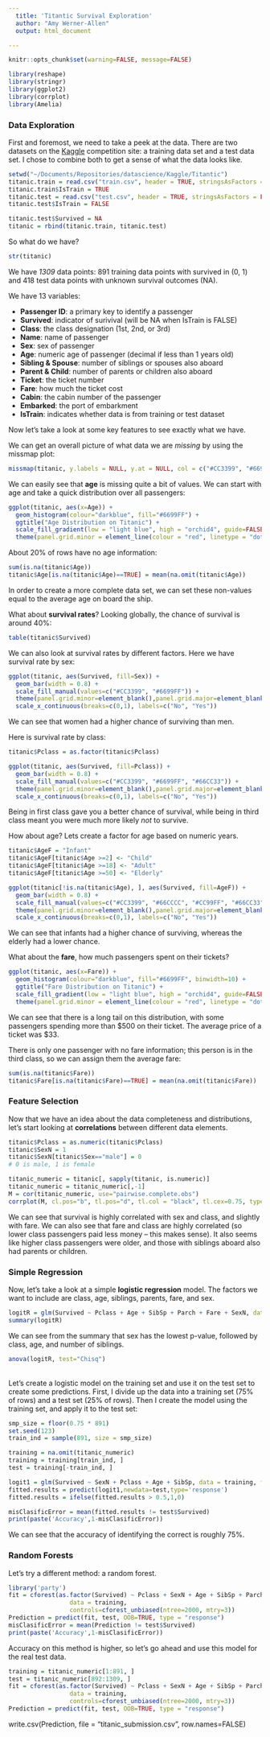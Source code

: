 ```yaml
---
  title: 'Titantic Survival Exploration'
  author: "Amy Werner-Allen"
  output: html_document

---
```

```r
knitr::opts_chunk$set(warning=FALSE, message=FALSE)
```

```r
library(reshape)
library(stringr)
library(ggplot2)
library(corrplot)
library(Amelia)
```
  
### Data Exploration

First and foremost, we need to take a peek at the data. There are two datasets on the [Kaggle](https://www.kaggle.com/c/titanic) competition site: a training data set and a test data set. I chose to combine both to get a sense of what the data looks like. 

```r
setwd("~/Documents/Repositories/datascience/Kaggle/Titantic")
titanic.train = read.csv("train.csv", header = TRUE, stringsAsFactors = FALSE)
titanic.train$IsTrain = TRUE
titanic.test = read.csv("test.csv", header = TRUE, stringsAsFactors = FALSE)
titanic.test$IsTrain = FALSE

titanic.test$Survived = NA
titanic = rbind(titanic.train, titanic.test)
```

So what do we have?

```r
str(titanic)
```

We have *1309* data points: 891 training data points with survived in (0, 1) and 418 test data points with unknown survival outcomes (NA).

We have 13 variables: <br>

* **Passenger ID**: a primary key to identify a passenger
* **Survived**: indicator of surivival (will be NA when IsTrain is FALSE)
* **Class**: the class designation (1st, 2nd, or 3rd)
* **Name**: name of passenger
* **Sex**: sex of passenger
* **Age**: numeric age of passenger (decimal if less than 1 years old)
* **Sibling & Spouse**: number of siblings or spouses also aboard
* **Parent & Child**: number of parents or children also aboard
* **Ticket**: the ticket number
* **Fare**: how much the ticket cost
* **Cabin**: the cabin number of the passenger
* **Embarked**: the port of embarkment 
* **IsTrain**: indicates whether data is from training or test dataset

Now let's take a look at some key features to see exactly what we have.

We can get an overall picture of what data we are *missing* by using the missmap plot:

```r
missmap(titanic, y.labels = NULL, y.at = NULL, col = c("#CC3399", "#6699FF"), main = "Missing values vs observed")
```

We can easily see that **age** is missing quite a bit of values. We can start with age and take a quick distribution over all passengers:
```r
ggplot(titanic, aes(x=Age)) +
  geom_histogram(colour="darkblue", fill="#6699FF") +
  ggtitle("Age Distribution on Titanic") + 
  scale_fill_gradient(low = "light blue", high = "orchid4", guide=FALSE) +
  theme(panel.grid.minor = element_line(colour = "red", linetype = "dotted"), panel.background = element_rect(colour = "darkblue"))
```

About 20% of rows have no age information:
```r
sum(is.na(titanic$Age))
titanic$Age[is.na(titanic$Age)==TRUE] = mean(na.omit(titanic$Age))
```
In order to create a more complete data set, we can set these non-values equal to the average age on board the ship. 

What about **survival rates**? Looking globally, the chance of survival is around 40%:
```r
table(titanic$Survived)
```

We can also look at survival rates by different factors. Here we have survival rate by sex:
```r
ggplot(titanic, aes(Survived, fill=Sex)) + 
  geom_bar(width = 0.8) +
  scale_fill_manual(values=c("#CC3399", "#6699FF")) +
  theme(panel.grid.minor=element_blank(),panel.grid.major=element_blank()) +
  scale_x_continuous(breaks=c(0,1), labels=c("No", "Yes"))
```

We can see that women had a higher chance of surviving than men.

Here is survival rate by class:
```r
titanic$Pclass = as.factor(titanic$Pclass)

ggplot(titanic, aes(Survived, fill=Pclass)) + 
  geom_bar(width = 0.8) +
  scale_fill_manual(values=c("#CC3399", "#6699FF", "#66CC33")) +
  theme(panel.grid.minor=element_blank(),panel.grid.major=element_blank()) +
  scale_x_continuous(breaks=c(0,1), labels=c("No", "Yes"))
```

Being in first class gave you a better chance of survival, while being in third class meant you were much more likely *not* to survive. 

How about age? Lets create a factor for age based on numeric years.

```r
titanic$AgeF = "Infant"
titanic$AgeF[titanic$Age >=2] <- "Child"
titanic$AgeF[titanic$Age >=18] <- "Adult"
titanic$AgeF[titanic$Age >=50] <- "Elderly"

ggplot(titanic[!is.na(titanic$Age), ], aes(Survived, fill=AgeF)) + 
  geom_bar(width = 0.8) +
  scale_fill_manual(values=c("#CC3399", "#66CCCC", "#CC99FF", "#66CC33")) +
  theme(panel.grid.minor=element_blank(),panel.grid.major=element_blank()) +
  scale_x_continuous(breaks=c(0,1), labels=c("No", "Yes"))
```

We can see that infants had a higher chance of surviving, whereas the elderly had a lower chance. 

What about the **fare**, how much passengers spent on their tickets?

```r
ggplot(titanic, aes(x=Fare)) +
  geom_histogram(colour="darkblue", fill="#6699FF", binwidth=10) +
  ggtitle("Fare Distribution on Titanic") + 
  scale_fill_gradient(low = "light blue", high = "orchid4", guide=FALSE) +
  theme(panel.grid.minor = element_line(colour = "red", linetype = "dotted"), panel.background = element_rect(colour = "darkblue"))
```

We can see that there is a long tail on this distribution, with some passengers spending more than $500 on their ticket. The average price of a ticket was $33.

There is only one passenger with no fare information; this person is in the third class, so we can assign them the average fare:

```r
sum(is.na(titanic$Fare))
titanic$Fare[is.na(titanic$Fare)==TRUE] = mean(na.omit(titanic$Fare))
```

### Feature Selection

Now that we have an idea about the data completeness and distributions, let's start looking at **correlations** between different data elements.

```r
titanic$Pclass = as.numeric(titanic$Pclass)
titanic$SexN = 1
titanic$SexN[titanic$Sex=="male"] = 0
# 0 is male, 1 is female

titanic_numeric = titanic[, sapply(titanic, is.numeric)]
titanic_numeric = titanic_numeric[,-1]
M = cor(titanic_numeric, use="pairwise.complete.obs")
corrplot(M, cl.pos="b", tl.pos="d", tl.col = "black", tl.cex=0.75, type="upper")
```

We can see that survival is highly correlated with sex and class, and slightly with fare. We can also see that fare and class are highly correlated (so lower class passengers paid less money -- this makes sense). It also seems like higher class passengers were older, and those with siblings aboard also had parents or children.

### Simple Regression

Now, let's take a look at a simple **logistic regression** model. The factors we want to include are class, age, siblings, parents, fare, and sex.

```r
logitR = glm(Survived ~ Pclass + Age + SibSp + Parch + Fare + SexN, data = titanic_numeric, family = "binomial")
summary(logitR)
```

We can see from the summary that sex has the lowest p-value, followed by class, age, and number of siblings. 

```r
anova(logitR, test="Chisq")
```

<br>
Let's create a logistic model on the training set and use it on the test set to create some predictions. First, I divide up the data into a training set (75% of rows) and a test set (25% of rows). Then I create the model using the training set, and apply it to the test set:

```r
smp_size = floor(0.75 * 891)
set.seed(123)
train_ind = sample(891, size = smp_size)

training = na.omit(titanic_numeric)
training = training[train_ind, ]
test = training[-train_ind, ]

logit1 = glm(Survived ~ SexN + Pclass + Age + SibSp, data = training, family = "binomial")
fitted.results = predict(logit1,newdata=test,type='response')
fitted.results = ifelse(fitted.results > 0.5,1,0)

misClasificError = mean(fitted.results != test$Survived)
print(paste('Accuracy',1-misClasificError))
```

We can see that the accuracy of identifying the correct is roughly 75%. 

### Random Forests

Let's try a different method: a random forest. 

```r
library('party')
fit = cforest(as.factor(Survived) ~ Pclass + SexN + Age + SibSp + Parch + Fare,
                 data = training, 
                 controls=cforest_unbiased(ntree=2000, mtry=3))
Prediction = predict(fit, test, OOB=TRUE, type = "response")
misClasificError = mean(Prediction != test$Survived)
print(paste('Accuracy',1-misClasificError))
```

Accuracy on this method is higher, so let's go ahead and use this model for the real test data.

```r
training = titanic_numeric[1:891, ]
test = titanic_numeric[892:1309, ]
fit = cforest(as.factor(Survived) ~ Pclass + SexN + Age + SibSp + Parch + Fare,
                 data = training, 
                 controls=cforest_unbiased(ntree=2000, mtry=3))
Prediction = predict(fit, test, OOB=TRUE, type = "response")
```
write.csv(Prediction, file = "titanic_submission.csv", row.names=FALSE)